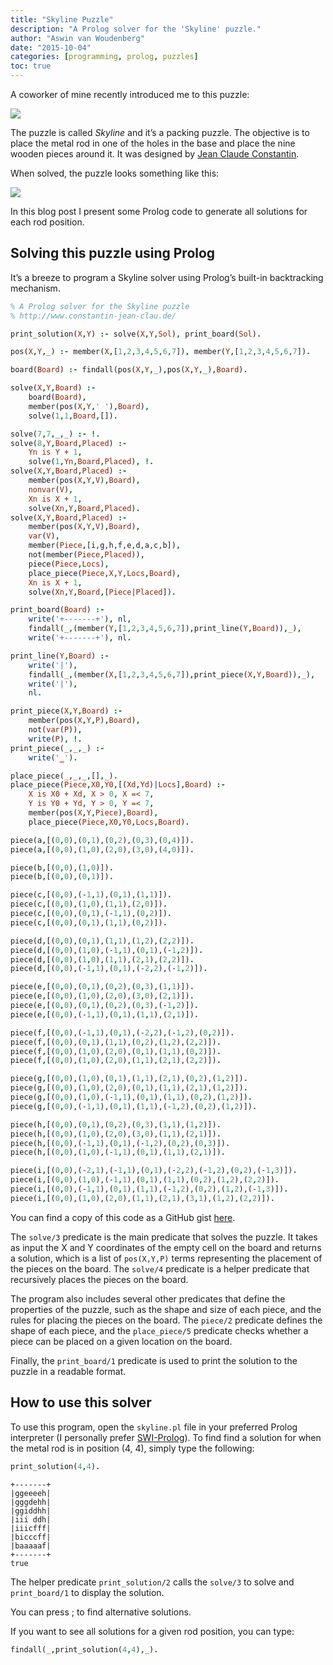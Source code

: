 ```yaml
---
title: "Skyline Puzzle"
description: "A Prolog solver for the 'Skyline' puzzle."
author: "Aswin van Woudenberg"
date: "2015-10-04"
categories: [programming, prolog, puzzles]
toc: true
---
```


A coworker of mine recently introduced me to this puzzle:

![](pieces.jpg)

The puzzle is called _Skyline_ and it's a packing puzzle. The objective is to place the metal rod in one of the holes in the base and place the nine wooden pieces around it. It was designed by [Jean Claude Constantin](http://www.constantin-jean-clau.de/). 

When solved, the puzzle looks something like this:

![](skyline.jpg)

In this blog post I present some Prolog code to generate all solutions for each rod position.

## Solving this puzzle using Prolog

It's a breeze to program a Skyline solver using Prolog's built-in backtracking mechanism.

```.prolog
% A Prolog solver for the Skyline puzzle
% http://www.constantin-jean-clau.de/

print_solution(X,Y) :- solve(X,Y,Sol), print_board(Sol).

pos(X,Y,_) :- member(X,[1,2,3,4,5,6,7]), member(Y,[1,2,3,4,5,6,7]).

board(Board) :- findall(pos(X,Y,_),pos(X,Y,_),Board).

solve(X,Y,Board) :- 
    board(Board), 
    member(pos(X,Y,' '),Board),
    solve(1,1,Board,[]).

solve(7,7,_,_) :- !.
solve(8,Y,Board,Placed) :-
    Yn is Y + 1,
    solve(1,Yn,Board,Placed), !.
solve(X,Y,Board,Placed) :-
    member(pos(X,Y,V),Board),
    nonvar(V),
    Xn is X + 1,
    solve(Xn,Y,Board,Placed).
solve(X,Y,Board,Placed) :-
    member(pos(X,Y,V),Board),
    var(V),
    member(Piece,[i,g,h,f,e,d,a,c,b]),
    not(member(Piece,Placed)),
    piece(Piece,Locs),
    place_piece(Piece,X,Y,Locs,Board),
    Xn is X + 1,
    solve(Xn,Y,Board,[Piece|Placed]).

print_board(Board) :- 
    write('+-------+'), nl,
    findall(_,(member(Y,[1,2,3,4,5,6,7]),print_line(Y,Board)),_),
    write('+-------+'), nl.

print_line(Y,Board) :- 
    write('|'), 
    findall(_,(member(X,[1,2,3,4,5,6,7]),print_piece(X,Y,Board)),_), 
    write('|'),
    nl.

print_piece(X,Y,Board) :- 
    member(pos(X,Y,P),Board), 
    not(var(P)),
    write(P), !.
print_piece(_,_,_) :- 
    write('_').

place_piece(_,_,_,[],_).
place_piece(Piece,X0,Y0,[(Xd,Yd)|Locs],Board) :-
    X is X0 + Xd, X > 0, X =< 7, 
    Y is Y0 + Yd, Y > 0, Y =< 7,
    member(pos(X,Y,Piece),Board),
    place_piece(Piece,X0,Y0,Locs,Board).

piece(a,[(0,0),(0,1),(0,2),(0,3),(0,4)]).
piece(a,[(0,0),(1,0),(2,0),(3,0),(4,0)]).

piece(b,[(0,0),(1,0)]).
piece(b,[(0,0),(0,1)]).

piece(c,[(0,0),(-1,1),(0,1),(1,1)]).
piece(c,[(0,0),(1,0),(1,1),(2,0)]).
piece(c,[(0,0),(0,1),(-1,1),(0,2)]).
piece(c,[(0,0),(0,1),(1,1),(0,2)]).

piece(d,[(0,0),(0,1),(1,1),(1,2),(2,2)]).
piece(d,[(0,0),(1,0),(-1,1),(0,1),(-1,2)]).
piece(d,[(0,0),(1,0),(1,1),(2,1),(2,2)]). 
piece(d,[(0,0),(-1,1),(0,1),(-2,2),(-1,2)]).

piece(e,[(0,0),(0,1),(0,2),(0,3),(1,1)]).
piece(e,[(0,0),(1,0),(2,0),(3,0),(2,1)]).
piece(e,[(0,0),(0,1),(0,2),(0,3),(-1,2)]).
piece(e,[(0,0),(-1,1),(0,1),(1,1),(2,1)]).

piece(f,[(0,0),(-1,1),(0,1),(-2,2),(-1,2),(0,2)]).
piece(f,[(0,0),(0,1),(1,1),(0,2),(1,2),(2,2)]).
piece(f,[(0,0),(1,0),(2,0),(0,1),(1,1),(0,2)]).
piece(f,[(0,0),(1,0),(2,0),(1,1),(2,1),(2,2)]).

piece(g,[(0,0),(1,0),(0,1),(1,1),(2,1),(0,2),(1,2)]).
piece(g,[(0,0),(1,0),(2,0),(0,1),(1,1),(2,1),(1,2)]).
piece(g,[(0,0),(1,0),(-1,1),(0,1),(1,1),(0,2),(1,2)]).
piece(g,[(0,0),(-1,1),(0,1),(1,1),(-1,2),(0,2),(1,2)]).

piece(h,[(0,0),(0,1),(0,2),(0,3),(1,1),(1,2)]).
piece(h,[(0,0),(1,0),(2,0),(3,0),(1,1),(2,1)]).
piece(h,[(0,0),(-1,1),(0,1),(-1,2),(0,2),(0,3)]).
piece(h,[(0,0),(1,0),(-1,1),(0,1),(1,1),(2,1)]).

piece(i,[(0,0),(-2,1),(-1,1),(0,1),(-2,2),(-1,2),(0,2),(-1,3)]).
piece(i,[(0,0),(1,0),(-1,1),(0,1),(1,1),(0,2),(1,2),(2,2)]).
piece(i,[(0,0),(-1,1),(0,1),(1,1),(-1,2),(0,2),(1,2),(-1,3)]).
piece(i,[(0,0),(1,0),(2,0),(1,1),(2,1),(3,1),(1,2),(2,2)]).
```

You can find a copy of this code as a GitHub gist [here](https://gist.github.com/afvanwoudenberg/d1f2c1721df7762c665af9252e72f1bb).

The `solve/3` predicate is the main predicate that solves the puzzle. It takes as input the X and Y coordinates of the empty cell on the board and returns a solution, which is a list of `pos(X,Y,P)` terms representing the placement of the pieces on the board. The `solve/4` predicate is a helper predicate that recursively places the pieces on the board.

The program also includes several other predicates that define the properties of the puzzle, such as the shape and size of each piece, and the rules for placing the pieces on the board. The `piece/2` predicate defines the shape of each piece, and the `place_piece/5` predicate checks whether a piece can be placed on a given location on the board.

Finally, the `print_board/1` predicate is used to print the solution to the puzzle in a readable format.

## How to use this solver

To use this program, open the `skyline.pl` file in your preferred Prolog interpreter (I personally prefer [SWI-Prolog](https://www.swi-prolog.org/)). To find find a solution for when the metal rod is in position (4, 4), simply type the following:

```prolog
print_solution(4,4).
```
```
+-------+
|ggeeeeh|
|gggdehh|
|ggiddhh|
|iii ddh|
|iiicfff|
|bicccff|
|baaaaaf|
+-------+
true
```

The helper predicate `print_solution/2` calls the `solve/3` to solve and `print_board/1` to display the solution.

You can press ; to find alternative solutions.

If you want to see all solutions for a given rod position, you can type:

```prolog
findall(_,print_solution(4,4),_).
```
